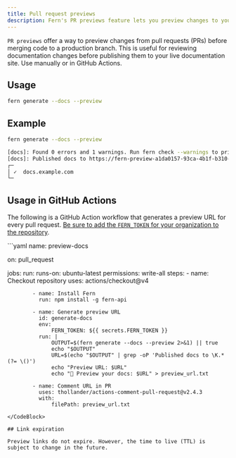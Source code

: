```yaml
---
title: Pull request previews
description: Fern's PR previews feature lets you preview changes to your docs from pull requests before merging to the live docs site. Use manually or in GitHub Actions.
---
```


`PR previews` offer a way to preview changes from pull requests (PRs) before merging code to a production branch. This is useful for reviewing documentation changes before publishing them to your live documentation site. Use manually or in GitHub Actions.

## Usage

```bash
fern generate --docs --preview
```

## Example

```bash
fern generate --docs --preview

[docs]: Found 0 errors and 1 warnings. Run fern check --warnings to print out the warnings.
[docs]: Published docs to https://fern-preview-a1da0157-93ca-4b1f-b310-8dd34fb891ca.docs.buildwithfern.com
┌─
│ ✓  docs.example.com
└─
```

## Usage in GitHub Actions  

The following is a GitHub Action workflow that generates a preview URL for every pull request. [Be sure to add the `FERN_TOKEN` for your organization to the repository](/learn/cli-api/cli-reference/commands#fern-token). 

<CodeBlock title = ".github/workflows/preview-docs.yml">
```yaml
name: preview-docs

on:
  pull_request

jobs:
    run:
        runs-on: ubuntu-latest
        permissions: write-all
        steps:
            - name: Checkout repository
              uses: actions/checkout@v4

            - name: Install Fern
              run: npm install -g fern-api

            - name: Generate preview URL
              id: generate-docs
              env:
                  FERN_TOKEN: ${{ secrets.FERN_TOKEN }}
              run: |
                  OUTPUT=$(fern generate --docs --preview 2>&1) || true
                  echo "$OUTPUT"
                  URL=$(echo "$OUTPUT" | grep -oP 'Published docs to \K.*(?= \()')
                  echo "Preview URL: $URL"
                  echo "🌿 Preview your docs: $URL" > preview_url.txt

            - name: Comment URL in PR
              uses: thollander/actions-comment-pull-request@v2.4.3
              with:
                  filePath: preview_url.txt
```
</CodeBlock>

## Link expiration

Preview links do not expire. However, the time to live (TTL) is subject to change in the future.
